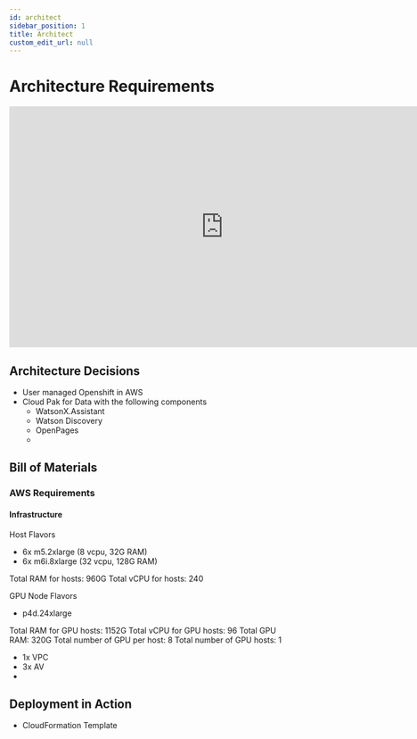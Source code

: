 ```yaml
---
id: architect
sidebar_position: 1
title: Architect
custom_edit_url: null
---
```


# Architecture Requirements

<iframe width="768" height="432" src="https://miro.com/app/embed/uXjVNtCvNTw=/?pres=1&frameId=3458764578922854387&embedId=518034396865" frameborder="0" scrolling="no" allow="fullscreen; clipboard-read; clipboard-write" allowfullscreen></iframe>

## Architecture Decisions

- User managed Openshift in AWS
- Cloud Pak for Data with the following components
    - WatsonX.Assistant
    - Watson Discovery
    - OpenPages
    -  

## Bill of Materials

### AWS Requirements

#### Infrastructure

Host Flavors

- 6x m5.2xlarge (8 vcpu, 32G RAM)
- 6x m6i.8xlarge (32 vcpu, 128G RAM)

Total RAM for hosts: 960G
Total vCPU for hosts: 240 

GPU Node Flavors 
- p4d.24xlarge 

Total RAM for GPU hosts: 1152G
Total vCPU for GPU hosts: 96 
Total GPU RAM: 320G 
Total number of GPU per host: 8 
Total number of GPU hosts: 1 

- 1x VPC
- 3x AV
- 

## Deployment in Action

- CloudFormation Template